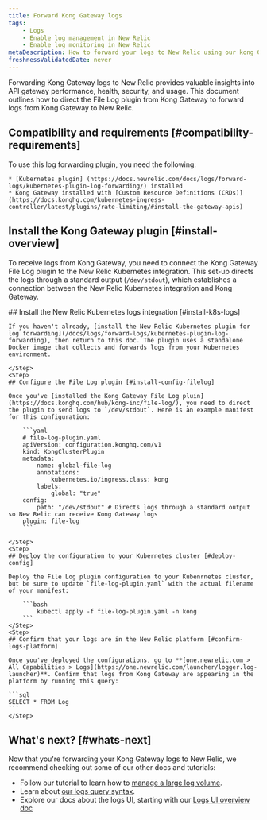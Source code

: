 ```yaml
---
title: Forward Kong Gateway logs
tags:
    - Logs
    - Enable log management in New Relic
    - Enable log monitoring in New Relic
metaDescription: How to forward your logs to New Relic using our kong Gateway file log plugin, so you can use enhanced log management capabilities.
freshnessValidatedDate: never
---
```


Forwarding Kong Gateway logs to New Relic provides valuable insights into API gateway performance, health, security, and usage. This document outlines how to direct the File Log plugin from Kong Gateway to forward logs from Kong Gateway to New Relic.

## Compatibility and requirements [#compatibility-requirements]

To use this log forwarding plugin, you need the following:

    * [Kubernetes plugin] (https://docs.newrelic.com/docs/logs/forward-logs/kubernetes-plugin-log-forwarding/) installed 
    * Kong Gateway installed with [Custom Resource Definitions (CRDs)] (https://docs.konghq.com/kubernetes-ingress-controller/latest/plugins/rate-limiting/#install-the-gateway-apis)

## Install the Kong Gateway plugin [#install-overview]

To receive logs from Kong Gateway, you need to connect the Kong Gateway File Log plugin to the New Relic Kubernetes integration. This set-up directs the logs through a standard output (`/dev/stdout`), which establishes a connection between the New Relic Kubernetes integration and Kong Gateway.

<Steps>
    <Step>
    ## Install the New Relic Kubernetes logs integration [#install-k8s-logs]

    If you haven't already, [install the New Relic Kubernetes plugin for log forwarding](/docs/logs/forward-logs/kubernetes-plugin-log-forwarding), then return to this doc. The plugin uses a standalone Docker image that collects and forwards logs from your Kubernetes environment. 

    </Step>
    <Step>
    ## Configure the File Log plugin [#install-config-filelog]

    Once you've [installed the Kong Gateway File Log pluin](https://docs.konghq.com/hub/kong-inc/file-log/), you need to direct the plugin to send logs to `/dev/stdout`. Here is an example manifest for this configuration:

        ```yaml
        # file-log-plugin.yaml
        apiVersion: configuration.konghq.com/v1
        kind: KongClusterPlugin
        metadata:
            name: global-file-log
            annotations:
                kubernetes.io/ingress.class: kong
            labels:
                global: "true"
        config:
            path: "/dev/stdout" # Directs logs through a standard output so New Relic can receive Kong Gateway logs
        plugin: file-log
        ```

    </Step>
    <Step>
    ## Deploy the configuration to your Kubernetes cluster [#deploy-config]

    Deploy the File Log plugin configuration to your Kubenrnetes cluster, but be sure to update `file-log-plugin.yaml` with the actual filename of your manifest:

        ```bash
            kubectl apply -f file-log-plugin.yaml -n kong
        ```
    </Step>
    <Step>
    ## Confirm that your logs are in the New Relic platform [#confirm-logs-platform]

    Once you've deployed the configurations, go to **[one.newrelic.com > All Capabilities > Logs](https://one.newrelic.com/launcher/logger.log-launcher)**. Confirm that logs from Kong Gateway are appearing in the platform by running this query:

    ```sql
    SELECT * FROM Log
    ```
    </Step>
</Steps>

## What's next? [#whats-next]

Now that you're forwarding your Kong Gateway logs to New Relic, we recommend checking out some of our other docs and tutorials:

* Follow our tutorial to learn how to [manage a large log volume](/docs/tutorial-manage-large-log-volume/get-started-managing-large-logs). 
* Learn about [our logs query syntax](/docs/logs/ui-data/query-syntax-logs).
* Explore our docs about the logs UI, starting with our [Logs UI overview doc](/docs/logs/ui-data/use-logs-ui)


